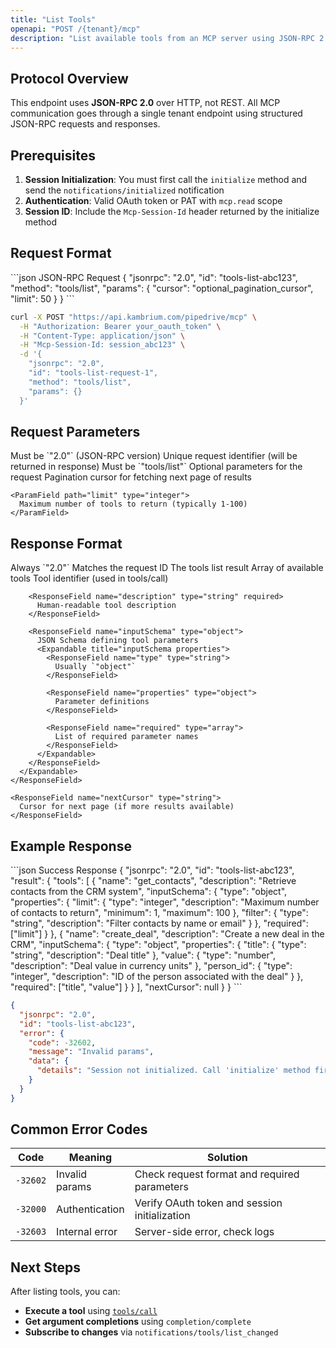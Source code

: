 ```yaml
---
title: "List Tools"
openapi: "POST /{tenant}/mcp"
description: "List available tools from an MCP server using JSON-RPC 2.0 protocol. This method returns all tools that can be executed via the tools/call method."
---
```


## Protocol Overview

This endpoint uses **JSON-RPC 2.0** over HTTP, not REST. All MCP communication goes through a single tenant endpoint using structured JSON-RPC requests and responses.

## Prerequisites

1. **Session Initialization**: You must first call the `initialize` method and send the `notifications/initialized` notification
2. **Authentication**: Valid OAuth token or PAT with `mcp.read` scope
3. **Session ID**: Include the `Mcp-Session-Id` header returned by the initialize method

## Request Format

<CodeGroup>
```json JSON-RPC Request
{
  "jsonrpc": "2.0",
  "id": "tools-list-abc123",
  "method": "tools/list",
  "params": {
    "cursor": "optional_pagination_cursor",
    "limit": 50
  }
}
```

```bash cURL Example
curl -X POST "https://api.kambrium.com/pipedrive/mcp" \
  -H "Authorization: Bearer your_oauth_token" \
  -H "Content-Type: application/json" \
  -H "Mcp-Session-Id: session_abc123" \
  -d '{
    "jsonrpc": "2.0",
    "id": "tools-list-request-1",
    "method": "tools/list",
    "params": {}
  }'
```

</CodeGroup>

## Request Parameters

<ParamField path="jsonrpc" type="string" required>
  Must be `"2.0"` (JSON-RPC version)
</ParamField>

<ParamField path="id" type="string" required>
  Unique request identifier (will be returned in response)
</ParamField>

<ParamField path="method" type="string" required>
  Must be `"tools/list"`
</ParamField>

<ParamField path="params" type="object">
  Optional parameters for the request

  <Expandable title="params properties">
    <ParamField path="cursor" type="string">
      Pagination cursor for fetching next page of results
    </ParamField>
    
    <ParamField path="limit" type="integer">
      Maximum number of tools to return (typically 1-100)
    </ParamField>
  </Expandable>
</ParamField>

## Response Format

<ResponseField name="jsonrpc" type="string" required>
  Always `"2.0"`
</ResponseField>

<ResponseField name="id" type="string" required>
  Matches the request ID
</ResponseField>

<ResponseField name="result" type="object" required>
  The tools list result
  <Expandable title="result properties">
    <ResponseField name="tools" type="array" required>
      Array of available tools
      <Expandable title="tool object">
        <ResponseField name="name" type="string" required>
          Tool identifier (used in tools/call)
        </ResponseField>

        <ResponseField name="description" type="string" required>
          Human-readable tool description
        </ResponseField>

        <ResponseField name="inputSchema" type="object">
          JSON Schema defining tool parameters
          <Expandable title="inputSchema properties">
            <ResponseField name="type" type="string">
              Usually `"object"`
            </ResponseField>

            <ResponseField name="properties" type="object">
              Parameter definitions
            </ResponseField>

            <ResponseField name="required" type="array">
              List of required parameter names
            </ResponseField>
          </Expandable>
        </ResponseField>
      </Expandable>
    </ResponseField>

    <ResponseField name="nextCursor" type="string">
      Cursor for next page (if more results available)
    </ResponseField>

  </Expandable>
</ResponseField>

## Example Response

<ResponseExample>
```json Success Response
{
  "jsonrpc": "2.0",
  "id": "tools-list-abc123",
  "result": {
    "tools": [
      {
        "name": "get_contacts",
        "description": "Retrieve contacts from the CRM system",
        "inputSchema": {
          "type": "object",
          "properties": {
            "limit": {
              "type": "integer",
              "description": "Maximum number of contacts to return",
              "minimum": 1,
              "maximum": 100
            },
            "filter": {
              "type": "string",
              "description": "Filter contacts by name or email"
            }
          },
          "required": ["limit"]
        }
      },
      {
        "name": "create_deal",
        "description": "Create a new deal in the CRM",
        "inputSchema": {
          "type": "object",
          "properties": {
            "title": {
              "type": "string",
              "description": "Deal title"
            },
            "value": {
              "type": "number",
              "description": "Deal value in currency units"
            },
            "person_id": {
              "type": "integer",
              "description": "ID of the person associated with the deal"
            }
          },
          "required": ["title", "value"]
        }
      }
    ],
    "nextCursor": null
  }
}
```

```json Error Response
{
  "jsonrpc": "2.0",
  "id": "tools-list-abc123",
  "error": {
    "code": -32602,
    "message": "Invalid params",
    "data": {
      "details": "Session not initialized. Call 'initialize' method first."
    }
  }
}
```

</ResponseExample>

## Common Error Codes

| Code     | Meaning        | Solution                                      |
| -------- | -------------- | --------------------------------------------- |
| `-32602` | Invalid params | Check request format and required parameters  |
| `-32000` | Authentication | Verify OAuth token and session initialization |
| `-32603` | Internal error | Server-side error, check logs                 |

## Next Steps

After listing tools, you can:

- **Execute a tool** using [`tools/call`](./tools-call)
- **Get argument completions** using `completion/complete`
- **Subscribe to changes** via `notifications/tools/list_changed`
